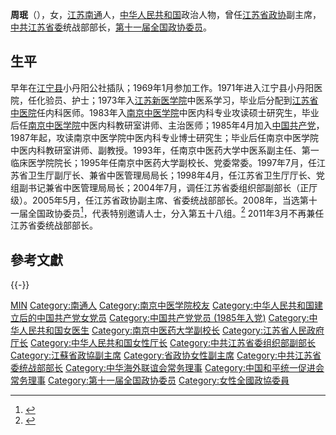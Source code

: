 '''周珉'''（{{bd|1949年|7月|}}），女，[[江苏|江苏]][[南通|南通]]人，[[中华人民共和国|中华人民共和国]]政治人物，曾任[[江苏省政协|江苏省政协]]副主席，[[中共江苏省委|中共江苏省委]]统战部部长，[[第十一届全国政协委员|第十一届全国政协委员]]。

== 生平 ==
早年在[[江宁县|江宁县]]小丹阳公社插队；1969年1月参加工作。1971年进入江宁县小丹阳医院，任化验员、护士；1973年入[[江苏新医学院|江苏新医学院]]中医系学习，毕业后分配到[[江苏省中医院|江苏省中医院]]任内科医师。1983年入[[南京中医学院|南京中医学院]]中医内科专业攻读硕士研究生，毕业后任[[南京中医学院|南京中医学院]]中医内科教研室讲师、主治医师；1985年4月加入[[中国共产党|中国共产党]]，1987年起，攻读南京中医学院中医内科专业博士研究生；毕业后任南京中医学院中医内科教研室讲师、副教授。1993年，任南京中医药大学中医系副主任、第一临床医学院院长；1995年任南京中医药大学副校长、党委常委。1997年7月，任江苏省卫生厅副厅长、兼省中医管理局局长；1998年4月，任江苏省卫生厅厅长、党组副书记兼省中医管理局局长；2004年7月，调任江苏省委组织部副部长（正厅级）。2005年5月，任江苏省政协副主席、省委统战部部长。2008年，当选第十一届全国政协委员<ref>{{cite news|title=第十一届全国政协委员名单|url=http://www.indaa.com.cn/zt/2009qglh/zxzs/200903/t20090303_127573.html|accessdate=2013-04-09|newspaper=新华社北京1月25日电 中国人民政治协商会议第十一届全国委员会委员名单(共2237人，2008年1月25日政协第十届全国委员会常务委员会第二十次会议通过)|date=2008年1月25日|deadurl=yes|archiveurl=https://web.archive.org/web/20130928014403/http://www.indaa.com.cn/zt/2009qglh/zxzs/200903/t20090303_127573.html|archivedate=2013年9月28日}}</ref>，代表特别邀请人士，分入第五十八组。<ref>{{cite news|title=全国政协信息-周珉|url=http://www.cppcc.gov.cn/CMS/wylibary/showJcwyxtInfoWylibary.action?tabJcwyxt.guid=11W0021210&wytype=wjwy|accessdate=2013-04-11|newspaper=全国政协委员会|archive-date=2018-01-26|archive-url=https://web.archive.org/web/20180126070857/http://www.cppcc.gov.cn/CMS/wylibary/showJcwyxtInfoWylibary.action?tabJcwyxt.guid=11W0021210&wytype=wjwy|dead-url=no}}</ref> 2011年3月不再兼任江苏省委统战部部长。

== 參考文獻 ==
{{reflist}}
{{-}}
{{start box}}
{{s-ppo|cpc}}
{{s-before|[[林祥国|林祥国]]}}
{{s-title|[[中国共产党江苏省委员会|中国共产党江苏省委员会]]统一战线工作部部长|2005年5月-2011年3月}}
{{s-after|[[罗一民|罗一民]]}}
{{end box}}

{{金陵中学|校友}}
{{Navboxes 
| title  = 周珉在[[中华海外联谊会|中华海外联谊会]]的职务
| list1  =
{{中华海外联谊会第二届理事会}}
{{中华海外联谊会第三届理事会}}
}}
{{Navboxes 
| title  = 周珉在[[中国和平统一促进会|中国和平统一促进会]]的职务
| list1  =
{{中国和平统一促进会第八届理事会}}
}}

{{Authority control}}
{{DEFAULTSORT:Zhou周}}
[[Category:周姓|MIN]]
[[Category:南通人|Category:南通人]]
[[Category:南京中医学院校友|Category:南京中医学院校友]]
[[Category:中华人民共和国建立后的中国共产党女党员|Category:中华人民共和国建立后的中国共产党女党员]]
[[Category:中国共产党党员_(1985年入党)|Category:中国共产党党员 (1985年入党)]]
[[Category:中华人民共和国女医生|Category:中华人民共和国女医生]]
[[Category:南京中医药大学副校长|Category:南京中医药大学副校长]]
[[Category:江苏省人民政府厅长|Category:江苏省人民政府厅长]]
[[Category:中华人民共和国女性厅长|Category:中华人民共和国女性厅长]]
[[Category:中共江苏省委组织部副部长|Category:中共江苏省委组织部副部长]]
[[Category:江蘇省政協副主席|Category:江蘇省政協副主席]]
[[Category:省政协女性副主席|Category:省政协女性副主席]]
[[Category:中共江苏省委统战部部长|Category:中共江苏省委统战部部长]]
[[Category:中华海外联谊会常务理事|Category:中华海外联谊会常务理事]]
[[Category:中国和平统一促进会常务理事|Category:中国和平统一促进会常务理事]]
[[Category:第十一届全国政协委员|Category:第十一届全国政协委员]]
[[Category:女性全國政協委員|Category:女性全國政協委員]]